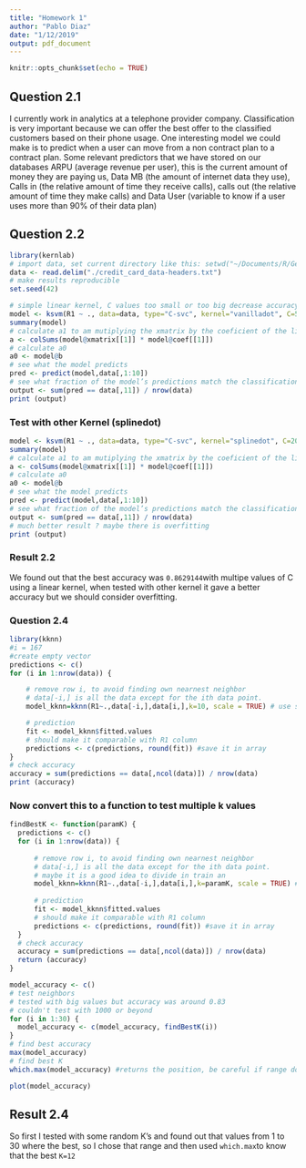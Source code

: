 ```yaml
---
title: "Homework 1"
author: "Pablo Diaz"
date: "1/12/2019"
output: pdf_document
---
```



```r
knitr::opts_chunk$set(echo = TRUE)
```

## Question 2.1

I currently work in analytics at a telephone provider company. Classification is very important because we can offer the best offer to the classified customers based on their phone usage. One interesting model we could make is to predict when a user can move from a non contract plan to a contract plan. Some relevant predictors that we have stored on our databases ARPU (average revenue per user), this is the current amount of money they are paying us, Data MB (the amount of internet data they use), Calls in (the relative amount of time they receive calls), calls out (the relative amount of time they make calls) and Data User (variable to know if a user uses more than 90% of their data plan)

## Question 2.2

```r
library(kernlab)
# import data, set current directory like this: setwd("~/Documents/R/GeorgiaTech/SVM")
data <- read.delim("./credit_card_data-headers.txt")
# make results reproducible
set.seed(42)

# simple linear kernel, C values too small or too big decrease accuracy
model <- ksvm(R1 ~ ., data=data, type="C-svc", kernel="vanilladot", C=50, scaled=TRUE)
summary(model)
# calculate a1 to am mutiplying the xmatrix by the coeficient of the linear combination
a <- colSums(model@xmatrix[[1]] * model@coef[[1]])
# calculate a0
a0 <- model@b
# see what the model predicts
pred <- predict(model,data[,1:10])
# see what fraction of the model’s predictions match the classification
output <- sum(pred == data[,11]) / nrow(data)
print (output)
```
### Test with other Kernel (splinedot)

```r
model <- ksvm(R1 ~ ., data=data, type="C-svc", kernel="splinedot", C=200, scaled=TRUE)
summary(model)
# calculate a1 to am mutiplying the xmatrix by the coeficient of the linear combination
a <- colSums(model@xmatrix[[1]] * model@coef[[1]])
# calculate a0
a0 <- model@b
# see what the model predicts
pred <- predict(model,data[,1:10])
# see what fraction of the model’s predictions match the classification
output <- sum(pred == data[,11]) / nrow(data)
# much better result ? maybe there is overfitting
print (output)

```


### Result 2.2

We found out that the best accuracy was `0.8629144`with multipe values of C using a linear kernel, when tested with other kernel it gave a better accuracy but we should consider overfitting.

### Question 2.4
```r

library(kknn)
#i = 167
#create empty vector
predictions <- c()
for (i in 1:nrow(data)) {

    # remove row i, to avoid finding own nearnest neighbor
    # data[-i,] is all the data except for the ith data point.
    model_kknn=kknn(R1~.,data[-i,],data[i,],k=10, scale = TRUE) # use scaled data

    # prediction
    fit <- model_kknn$fitted.values
    # should make it comparable with R1 column
    predictions <- c(predictions, round(fit)) #save it in array
}
# check accuracy
accuracy = sum(predictions == data[,ncol(data)]) / nrow(data)
print (accuracy)
```
### Now convert this to a function to test multiple k values

```r
findBestK <- function(paramK) {
  predictions <- c()
  for (i in 1:nrow(data)) {
  
      # remove row i, to avoid finding own nearnest neighbor
      # data[-i,] is all the data except for the ith data point.
      # maybe it is a good idea to divide in train an
      model_kknn=kknn(R1~.,data[-i,],data[i,],k=paramK, scale = TRUE) # use scaled data
  
      # prediction
      fit <- model_kknn$fitted.values
      # should make it comparable with R1 column
      predictions <- c(predictions, round(fit)) #save it in array
  }
  # check accuracy
  accuracy = sum(predictions == data[,ncol(data)]) / nrow(data)
  return (accuracy)
}

model_accuracy <- c() 
# test neighbors
# tested with big values but accuracy was around 0.83
# couldn't test with 1000 or beyond
for (i in 1:30) {
  model_accuracy <- c(model_accuracy, findBestK(i)) 
}
# find best accuracy
max(model_accuracy)
# find best K
which.max(model_accuracy) #returns the position, be careful if range doesn't start with 1

plot(model_accuracy)

```

## Result 2.4

So first I tested with some random K's and found out that values from 1 to 30 where the best, so I chose that range and then used `which.max`to know that the best `K=12`